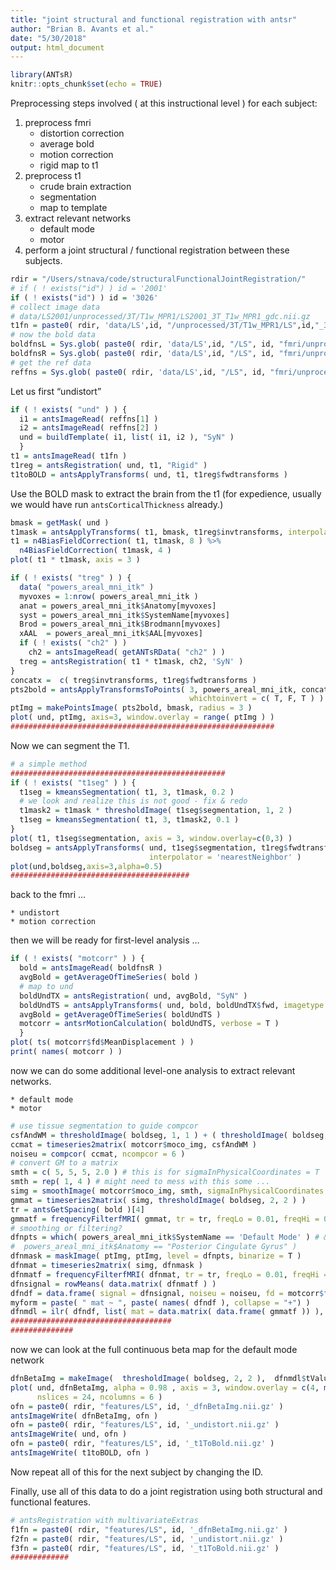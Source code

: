 ```yaml
---
title: "joint structural and functional registration with antsr"
author: "Brian B. Avants et al."
date: "5/30/2018"
output: html_document
---
```


```r
library(ANTsR)
knitr::opts_chunk$set(echo = TRUE)
```


Preprocessing steps involved ( at this instructional level ) for each subject:

1. preprocess fmri
    * distortion correction
    * average bold
    * motion correction
    * rigid map to t1

2. preprocess t1
    * crude brain extraction
    * segmentation
    * map to template
    
3. extract relevant networks
    * default mode
    * motor 
    
4. perform a joint structural / functional registration between these subjects.


```r
rdir = "/Users/stnava/code/structuralFunctionalJointRegistration/"
# if ( ! exists("id") ) id = '2001'
if ( ! exists("id") ) id = '3026'
# collect image data
# data/LS2001/unprocessed/3T/T1w_MPR1/LS2001_3T_T1w_MPR1_gdc.nii.gz
t1fn = paste0( rdir, 'data/LS',id, "/unprocessed/3T/T1w_MPR1/LS",id,"_3T_T1w_MPR1_gdc.nii.gz")
# now the bold data
boldfnsL = Sys.glob( paste0( rdir, 'data/LS',id, "/LS", id, "fmri/unprocessed/3T/rfMRI_REST1_*/*REST1_LR_gdc.nii.gz" ) )
boldfnsR = Sys.glob( paste0( rdir, 'data/LS',id, "/LS", id, "fmri/unprocessed/3T/rfMRI_REST1_*/*REST1_RL_gdc.nii.gz" ) )
# get the ref data
reffns = Sys.glob( paste0( rdir, 'data/LS',id, "/LS", id, "fmri/unprocessed/3T/rfMRI_REST1_*/*SBRef_gdc.nii.gz" ) )
```


Let us first "undistort"

```r
if ( ! exists( "und" ) ) {
  i1 = antsImageRead( reffns[1] )
  i2 = antsImageRead( reffns[2] )
  und = buildTemplate( i1, list( i1, i2 ), "SyN" )
  } 
t1 = antsImageRead( t1fn )
t1reg = antsRegistration( und, t1, "Rigid" )
t1toBOLD = antsApplyTransforms( und, t1, t1reg$fwdtransforms )
```


Use the BOLD mask to extract the brain from the t1 (for expedience, usually we 
would have run `antsCorticalThickness` already.)

```r
bmask = getMask( und )
t1mask = antsApplyTransforms( t1, bmask, t1reg$invtransforms, interpolator = 'nearestNeighbor' )
t1 = n4BiasFieldCorrection( t1, t1mask, 8 ) %>%
  n4BiasFieldCorrection( t1mask, 4 )
plot( t1 * t1mask, axis = 3 )
```



```r
if ( ! exists( "treg" ) ) {
  data( "powers_areal_mni_itk" )
  myvoxes = 1:nrow( powers_areal_mni_itk )
  anat = powers_areal_mni_itk$Anatomy[myvoxes]
  syst = powers_areal_mni_itk$SystemName[myvoxes]
  Brod = powers_areal_mni_itk$Brodmann[myvoxes]
  xAAL  = powers_areal_mni_itk$AAL[myvoxes]
  if ( ! exists( "ch2" ) )
    ch2 = antsImageRead( getANTsRData( "ch2" ) )
  treg = antsRegistration( t1 * t1mask, ch2, 'SyN' )
}
concatx =  c( treg$invtransforms, t1reg$fwdtransforms )
pts2bold = antsApplyTransformsToPoints( 3, powers_areal_mni_itk, concatx, 
                                        whichtoinvert = c( T, F, T ) )
ptImg = makePointsImage( pts2bold, bmask, radius = 3 )
plot( und, ptImg, axis=3, window.overlay = range( ptImg ) )
###########################################################
```

Now we can segment the T1.

```r
# a simple method
################################################
if ( ! exists( "t1seg" ) ) {
  t1seg = kmeansSegmentation( t1, 3, t1mask, 0.2 ) 
  # we look and realize this is not good - fix & redo
  t1mask2 = t1mask * thresholdImage( t1seg$segmentation, 1, 2 )
  t1seg = kmeansSegmentation( t1, 3, t1mask2, 0.1 ) 
}
plot( t1, t1seg$segmentation, axis = 3, window.overlay=c(0,3) )
boldseg = antsApplyTransforms( und, t1seg$segmentation, t1reg$fwdtransforms, 
                               interpolator = 'nearestNeighbor' )
plot(und,boldseg,axis=3,alpha=0.5)
########################################
```

back to the fmri ...

    * undistort
    * motion correction

then we will be ready for first-level analysis ...

```r
if ( ! exists( "motcorr" ) ) {
  bold = antsImageRead( boldfnsR )
  avgBold = getAverageOfTimeSeries( bold )
  # map to und 
  boldUndTX = antsRegistration( und, avgBold, "SyN" )
  boldUndTS = antsApplyTransforms( und, bold, boldUndTX$fwd, imagetype = 3  )
  avgBold = getAverageOfTimeSeries( boldUndTS )
  motcorr = antsrMotionCalculation( boldUndTS, verbose = T )
  }
plot( ts( motcorr$fd$MeanDisplacement ) )
print( names( motcorr ) )
````

now we can do some additional level-one analysis to extract relevant networks.

    * default mode
    * motor 

```r
# use tissue segmentation to guide compcor 
csfAndWM = thresholdImage( boldseg, 1, 1 ) + ( thresholdImage( boldseg, 3, 3 ) %>% iMath("ME",1))
ccmat = timeseries2matrix( motcorr$moco_img, csfAndWM )
noiseu = compcor( ccmat, ncompcor = 6 )
# convert GM to a matrix
smth = c( 5, 5, 5, 2.0 ) # this is for sigmaInPhysicalCoordinates = T
smth = rep( 1, 4 ) # might need to mess with this some ...
simg = smoothImage( motcorr$moco_img, smth, sigmaInPhysicalCoordinates = F )
gmmat = timeseries2matrix( simg, thresholdImage( boldseg, 2, 2 ) )
tr = antsGetSpacing( bold )[4]
gmmatf = frequencyFilterfMRI( gmmat, tr = tr, freqLo = 0.01, freqHi = 0.1,  opt = "trig" )
# smoothing or filtering?
dfnpts = which( powers_areal_mni_itk$SystemName == 'Default Mode' ) # & 
#  powers_areal_mni_itk$Anatomy == "Posterior Cingulate Gyrus" )
dfnmask = maskImage( ptImg, ptImg, level = dfnpts, binarize = T )
dfnmat = timeseries2matrix( simg, dfnmask )
dfnmatf = frequencyFilterfMRI( dfnmat, tr = tr, freqLo = 0.01, freqHi = 0.1,  opt = "trig" )
dfnsignal = rowMeans( data.matrix( dfnmatf ) )
dfndf = data.frame( signal = dfnsignal, noiseu = noiseu, fd = motcorr$fd )
myform = paste( " mat ~ ", paste( names( dfndf ), collapse = "+") )
dfnmdl = ilr( dfndf, list( mat = data.matrix( data.frame( gmmatf )) ), myform )
####################################
##############
```

now we can look at the full continuous beta map for the default mode network

```r
dfnBetaImg = makeImage(  thresholdImage( boldseg, 2, 2 ),  dfnmdl$tValue["signal",] )
plot( und, dfnBetaImg, alpha = 0.98 , axis = 3, window.overlay = c(4, max(dfnBetaImg )),
      nslices = 24, ncolumns = 6 )
ofn = paste0( rdir, "features/LS", id, '_dfnBetaImg.nii.gz' )
antsImageWrite( dfnBetaImg, ofn )
ofn = paste0( rdir, "features/LS", id, '_undistort.nii.gz' )
antsImageWrite( und, ofn )
ofn = paste0( rdir, "features/LS", id, '_t1ToBold.nii.gz' )
antsImageWrite( t1toBOLD, ofn )
```


Now repeat all of this for the next subject by changing the ID.


Finally, use all of this data to do a joint registration using both structural 
and functional features.

```r
# antsRegistration with multivariateExtras
f1fn = paste0( rdir, "features/LS", id, '_dfnBetaImg.nii.gz' )
f2fn = paste0( rdir, "features/LS", id, '_undistort.nii.gz' )
f3fn = paste0( rdir, "features/LS", id, '_t1ToBold.nii.gz' )
#############
```

